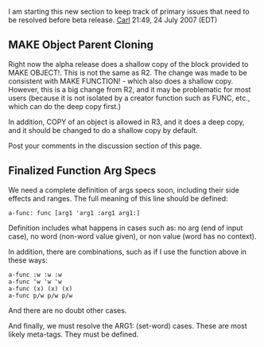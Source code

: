 I am starting this new section to keep track of primary issues that need to be resolved before beta release. [[User:Carl|Carl]] 21:49, 24 July 2007 (EDT)

== MAKE Object Parent Cloning ==

Right now the alpha release does a shallow copy of the block provided to MAKE OBJECT!. This is not the same as R2. The change was made to be consistent with MAKE FUNCTION! - which also does a shallow copy. However, this is a big change from R2, and it may be problematic for most users (because it is not isolated by a creator function such as FUNC, etc., which can do the deep copy first.)

In addition, COPY of an object is allowed in R3, and it does a deep copy, and it should be changed to do a shallow copy by default.

Post your comments in the discussion section of this page.

== Finalized Function Arg Specs ==

We need a complete definition of args specs soon, including their side effects and ranges. The full meaning of this line should be defined:

<pre>
a-func: func [arg1 'arg1 :arg1 arg1:]
</pre>

Definition includes what happens in cases such as: no arg (end of input case), no word (non-word value given), or non value (word has no context).

In addition, there are combinations, such as if I use the function above in these ways:

<pre>
a-func :w :w :w
a-func 'w 'w 'w
a-func (x) (x) (x)
a-func p/w p/w p/w
</pre>

And there are no doubt other cases.

And finally, we must resolve the ARG1: (set-word) cases. These are most likely meta-tags. They must be defined.